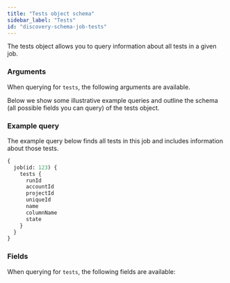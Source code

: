 ```yaml
---
title: "Tests object schema"
sidebar_label: "Tests"
id: "discovery-schema-job-tests"
---
```



The tests object allows you to query information about all tests in a given job.

### Arguments

When querying for `tests`, the following arguments are available.

<NodeArgsTable parent="JobNode" name="tests" />

Below we show some illustrative example queries and outline the schema (all possible fields you can query) of the tests object.

### Example query

The example query below finds all tests in this job and includes information about those tests.

```graphql
{
  job(id: 123) {
    tests {
      runId
      accountId
      projectId
      uniqueId
      name
      columnName
      state
    }
  }
}
```

### Fields

When querying for `tests`, the following fields are available:

<SchemaTable nodeName="TestNode" />
